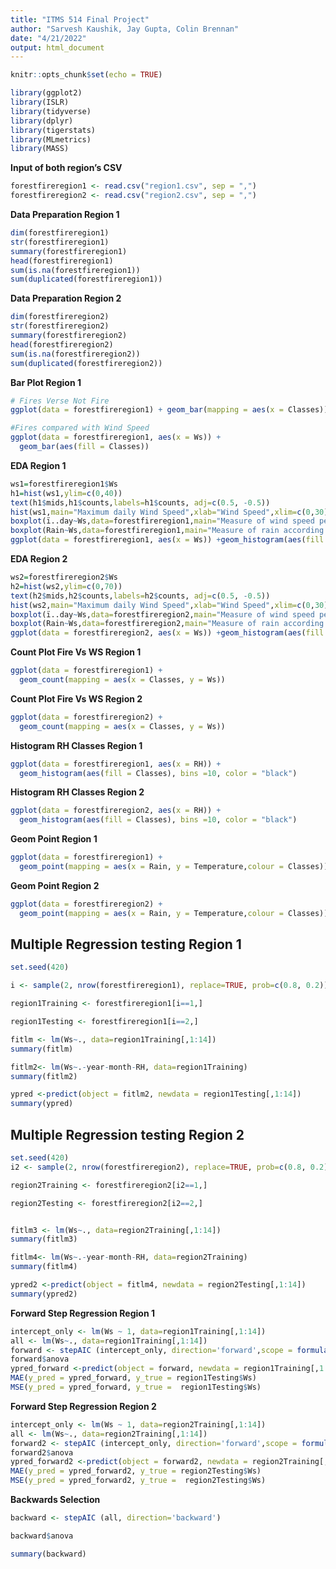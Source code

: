 ```yaml
---
title: "ITMS 514 Final Project"
author: "Sarvesh Kaushik, Jay Gupta, Colin Brennan"
date: "4/21/2022"
output: html_document
---
```


```r
knitr::opts_chunk$set(echo = TRUE)
```


```r

library(ggplot2)
library(ISLR)
library(tidyverse)
library(dplyr)
library(tigerstats)
library(MLmetrics)
library(MASS)

```

**Input of both region's CSV**
```r
forestfireregion1 <- read.csv("region1.csv", sep = ",") 
forestfireregion2 <- read.csv("region2.csv", sep = ",") 
```


**Data Preparation Region 1**
```r
dim(forestfireregion1)
str(forestfireregion1)
summary(forestfireregion1)
head(forestfireregion1)
sum(is.na(forestfireregion1))
sum(duplicated(forestfireregion1))
```

**Data Preparation Region 2**
```r
dim(forestfireregion2)
str(forestfireregion2)
summary(forestfireregion2)
head(forestfireregion2)
sum(is.na(forestfireregion2))
sum(duplicated(forestfireregion2))
```

**Bar Plot Region 1**
```r
# Fires Verse Not Fire 
ggplot(data = forestfireregion1) + geom_bar(mapping = aes(x = Classes))

#Fires compared with Wind Speed
ggplot(data = forestfireregion1, aes(x = Ws)) +
  geom_bar(aes(fill = Classes)) 
```

**EDA Region 1**
```r
ws1=forestfireregion1$Ws
h1=hist(ws1,ylim=c(0,40))
text(h1$mids,h1$counts,labels=h1$counts, adj=c(0.5, -0.5))
hist(ws1,main="Maximum daily Wind Speed",xlab="Wind Speed",xlim=c(0,30),col="darkmagenta",freq=FALSE)
boxplot(ï..day~Ws,data=forestfireregion1,main="Measure of wind speed per day",xlab="Wind Speed",ylab="Days")
boxplot(Rain~Ws,data=forestfireregion1,main="Measure of rain according to the wind speed",xlab="Wind Speed",ylab="Rain")
ggplot(data = forestfireregion1, aes(x = Ws)) +geom_histogram(aes(fill = Classes),bins = 30)
```


**EDA Region 2**
```r
ws2=forestfireregion2$Ws
h2=hist(ws2,ylim=c(0,70))
text(h2$mids,h2$counts,labels=h2$counts, adj=c(0.5, -0.5))
hist(ws2,main="Maximum daily Wind Speed",xlab="Wind Speed",xlim=c(0,30),col="darkmagenta",freq=FALSE)
boxplot(ï..day~Ws,data=forestfireregion2,main="Measure of wind speed per day",xlab="Wind Speed",ylab="Days")
boxplot(Rain~Ws,data=forestfireregion2,main="Measure of rain according to the wind speed",xlab="Wind Speed",ylab="Rain")
ggplot(data = forestfireregion2, aes(x = Ws)) +geom_histogram(aes(fill = Classes),bins = 30)
```


**Count Plot Fire Vs WS Region 1**
```r
ggplot(data = forestfireregion1) +
  geom_count(mapping = aes(x = Classes, y = Ws))
```

**Count Plot Fire Vs WS Region 2**
```r
ggplot(data = forestfireregion2) +
  geom_count(mapping = aes(x = Classes, y = Ws))
```


**Histogram RH Classes Region 1**
```r
ggplot(data = forestfireregion1, aes(x = RH)) +
  geom_histogram(aes(fill = Classes), bins =10, color = "black")
```

**Histogram RH Classes Region 2**
```r
ggplot(data = forestfireregion2, aes(x = RH)) +
  geom_histogram(aes(fill = Classes), bins =10, color = "black")
```



**Geom Point Region 1**
```r
ggplot(data = forestfireregion1) +
  geom_point(mapping = aes(x = Rain, y = Temperature,colour = Classes))
```

**Geom Point Region 2**
```r
ggplot(data = forestfireregion2) +
  geom_point(mapping = aes(x = Rain, y = Temperature,colour = Classes))
```


## Multiple Regression testing Region 1
```r
set.seed(420)

i <- sample(2, nrow(forestfireregion1), replace=TRUE, prob=c(0.8, 0.2))

region1Training <- forestfireregion1[i==1,]

region1Testing <- forestfireregion1[i==2,]

fitlm <- lm(Ws~., data=region1Training[,1:14])
summary(fitlm)

fitlm2<- lm(Ws~.-year-month-RH, data=region1Training)
summary(fitlm2)

ypred <-predict(object = fitlm2, newdata = region1Testing[,1:14])
summary(ypred)
```

## Multiple Regression testing Region 2
```r
set.seed(420)
i2 <- sample(2, nrow(forestfireregion2), replace=TRUE, prob=c(0.8, 0.2))

region2Training <- forestfireregion2[i2==1,]

region2Testing <- forestfireregion2[i2==2,]


fitlm3 <- lm(Ws~., data=region2Training[,1:14])
summary(fitlm3)

fitlm4<- lm(Ws~.-year-month-RH, data=region2Training)
summary(fitlm4)

ypred2 <-predict(object = fitlm4, newdata = region2Testing[,1:14])
summary(ypred2)

```

**Forward Step Regression Region 1**
```r
intercept_only <- lm(Ws ~ 1, data=region1Training[,1:14])
all <- lm(Ws~., data=region1Training[,1:14])
forward <- stepAIC (intercept_only, direction='forward',scope = formula(all))
forward$anova
ypred_forward <-predict(object = forward, newdata = region1Training[,1:14])
MAE(y_pred = ypred_forward, y_true = region1Testing$Ws)
MSE(y_pred = ypred_forward, y_true =  region1Testing$Ws)
```

**Forward Step Regression Region 2**
```r
intercept_only <- lm(Ws ~ 1, data=region2Training[,1:14])
all <- lm(Ws~., data=region2Training[,1:14])
forward2 <- stepAIC (intercept_only, direction='forward',scope = formula(all))
forward2$anova
ypred_forward2 <-predict(object = forward2, newdata = region2Training[,1:14])
MAE(y_pred = ypred_forward2, y_true = region2Testing$Ws)
MSE(y_pred = ypred_forward2, y_true =  region2Testing$Ws)

```

**Backwards Selection**

```r
backward <- stepAIC (all, direction='backward')
```



```r
backward$anova
```

```r
summary(backward)
```

